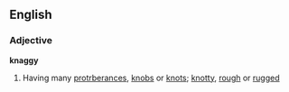 ==English==
===Adjective===
'''knaggy'''
#Having many [[protrberance]]s, [[knob]]s or [[knot]]s; [[knotty]], [[rough]] or [[rugged]]